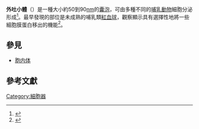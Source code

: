 '''外吐小體'''（{{lang-en|'''exosome'''}}）是一種大小約50到90[[納米|nm]]的[[囊泡|囊泡]]，可由多種不同的[[哺乳動物|哺乳動物]]細胞分泌形成<ref name=Keller>{{cite journal en|author=Keller S, Sanderson MP, Stoeck A, Altevogt P |title=Exosomes: from biogenesis and secretion to biological function |journal=Immunol. Lett. |volume=107 |issue=2 |pages=102-8 |year=2006 |pmid=17067686 |doi=10.1016/j.imlet.2006.09.005}}</ref>。最早發現的部位是未成熟的哺乳類[[紅血球|紅血球]]，觀察顯示具有選擇性地將一些細胞膜蛋白移出的機能<ref>{{cite journal en|author=van Niel G, Porto-Carreiro I, Simoes S, Raposo G |title=Exosomes: a common pathway for a specialized function |journal=J. Biochem. |volume=140 |issue=1 |pages=13-21 |year=2006 |pmid=16877764 |doi=10.1093/jb/mvj128}}</ref>。

==參見==
*[[胞内体|胞内体]]

==參考文獻==
{{Reflist}}

{{细胞结构}}
{{分子生物学小作品}}

[[Category:細胞器|Category:細胞器]]